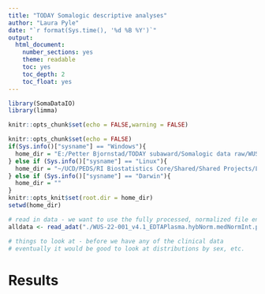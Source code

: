 ```yaml
---
title: "TODAY Somalogic descriptive analyses"
author: "Laura Pyle"
date: "`r format(Sys.time(), '%d %B %Y')`"
output:
  html_document:
    number_sections: yes
    theme: readable
    toc: yes
    toc_depth: 2
    toc_float: yes
---
```


```r
library(SomaDataIO)
library(limma)

knitr::opts_chunk$set(echo = FALSE,warning = FALSE)

knitr::opts_chunk$set(echo = FALSE)
if(Sys.info()["sysname"] == "Windows"){
  home_dir = "E:/Petter Bjornstad/TODAY subaward/Somalogic data raw/WUS-22-001_Somalogic_normalized"
} else if (Sys.info()["sysname"] == "Linux"){
  home_dir = "~/UCD/PEDS/RI Biostatistics Core/Shared/Shared Projects/Laura/Peds Endo/Petter Bjornstad/TODAY subaward/Somalogic data raw/WUS-22-001_Somalogic_normalized"
} else if (Sys.info()["sysname"] == "Darwin"){
  home_dir = ""
}
knitr::opts_knit$set(root.dir = home_dir)
setwd(home_dir)
```

```r
# read in data - we want to use the fully processed, normalized file ending in "anmlSMP.adat"
alldata <- read_adat("./WUS-22-001_v4.1_EDTAPlasma.hybNorm.medNormInt.plateScale.calibrate.anmlQC.qcCheck.anmlSMP.adat")
```

```r
# things to look at - before we have any of the clinical data
# eventually it would be good to look at distributions by sex, etc.

```


# Results

```r

```

